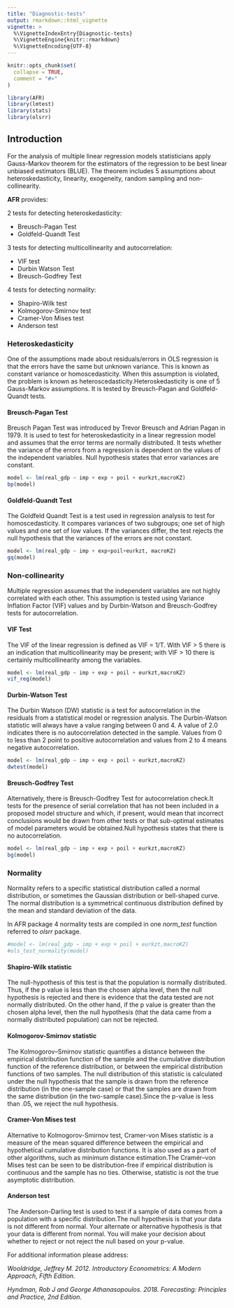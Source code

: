 ```yaml
---
title: "Diagnostic-tests"
output: rmarkdown::html_vignette
vignette: >
  %\VignetteIndexEntry{Diagnostic-tests}
  %\VignetteEngine{knitr::rmarkdown}
  %\VignetteEncoding{UTF-8}
---
```


```r
knitr::opts_chunk$set(
  collapse = TRUE,
  comment = "#>"
)
```

```r
library(AFR)
library(lmtest)
library(stats)
library(olsrr)
```

## Introduction

For the analysis of multiple linear regression models statisticians apply Gauss-Markov theorem for the estimators of the regression to be best linear unbiased estimators (BLUE). The theorem includes 5 assumptions about heteroskedasticity, linearity, exogeneity, random sampling and non-collinearity.


**AFR** provides:

2 tests for detecting heteroskedasticity:

- Breusch-Pagan Test
- Goldfeld-Quandt Test

3 tests for detecting multicollinearity and autocorrelation:

- VIF test
- Durbin Watson Test
- Breusch-Godfrey Test


4 tests for detecting normality:

- Shapiro-Wilk test
- Kolmogorov-Smirnov test
- Cramer-Von Mises test
- Anderson test


### Heteroskedasticity

One of the assumptions made about residuals/errors in OLS regression is that the errors have the
same but unknown variance. This is known as constant variance or homoscedasticity. When this 
assumption is violated, the problem is known as heteroscedasticity.Heteroskedasticity is one of 5 Gauss-Markov assumptions. It is tested by Breusch-Pagan and Goldfeld-Quandt tests. 

#### Breusch-Pagan Test

Breusch Pagan Test was introduced by Trevor Breusch and Adrian Pagan in 1979. It is used to
test for heteroskedasticity in a linear regression model and assumes that the error terms are 
normally distributed. It tests whether the variance of the errors from a regression is dependent 
on the values of the independent variables. Null hypothesis states that error variances are constant.


```r
model <- lm(real_gdp ~ imp + exp + poil + eurkzt,macroKZ)
bp(model)
```


#### Goldfeld-Quandt Test

The Goldfeld Quandt Test is a test used in regression analysis to test for homoscedasticity. It compares variances of two subgroups; one set of high values and one set of low values. If the variances differ, the test rejects the null hypothesis that the variances of the errors are not constant.


```r
model <- lm(real_gdp ~ imp + exp+poil+eurkzt, macroKZ)
gq(model)
```


### Non-collinearity

Multiple regression assumes that the independent variables are not highly correlated with each other. This assumption is tested using Variance Inflation Factor (VIF) values and by Durbin-Watson and Breusch-Godfrey tests for autocorrelation.

#### VIF Test

The VIF of the linear regression is defined as VIF = 1/T. With VIF > 5 there is an indication that multicollinearity may be present; with VIF > 10 there is certainly multicollinearity among the variables.

```r
model <- lm(real_gdp ~ imp + exp + poil + eurkzt,macroKZ)
vif_reg(model)
```

#### Durbin-Watson Test

The Durbin Watson (DW) statistic is a test for autocorrelation in the residuals from a statistical model or regression analysis. The Durbin-Watson statistic will always have a value ranging between 0 and 4. A value of 2.0 indicates there is no autocorrelation detected in the sample. Values from 0 to less than 2 point to positive autocorrelation and values from 2 to 4 means negative autocorrelation.

```r
model <- lm(real_gdp ~ imp + exp + poil + eurkzt,macroKZ)
dwtest(model)
```

#### Breusch-Godfrey Test

Alternatively, there is Breusch-Godfrey Test for autocorrelation check.It tests for the presence of serial correlation that has not been included in a proposed model structure and which, if present, would mean that incorrect conclusions would be drawn from other tests or that sub-optimal estimates of model parameters would be obtained.Null hypothesis states that there is no autocorrelation.

```r
model <- lm(real_gdp ~ imp + exp + poil + eurkzt,macroKZ)
bg(model)
```

### Normality

Normality refers to a specific statistical distribution called a normal distribution, or sometimes the Gaussian distribution or bell-shaped curve. The normal distribution is a symmetrical continuous distribution defined by the mean and standard deviation of the data. 

In AFR package 4 normality tests are compiled in one *norm_test* function referred to *olsrr* package.

```r
#model <- lm(real_gdp ~ imp + exp + poil + eurkzt,macroKZ)
#ols_test_normality(model)
```


#### Shapiro-Wilk statistic

The null-hypothesis of this test is that the population is normally distributed. Thus, if the p value is less than the chosen alpha level, then the null hypothesis is rejected and there is evidence that the data tested are not normally distributed. On the other hand, if the p value is greater than the chosen alpha level, then the null hypothesis (that the data came from a normally distributed population) can not be rejected.

#### Kolmogorov-Smirnov statistic

The Kolmogorov–Smirnov statistic quantifies a distance between the empirical distribution function of the sample and the cumulative distribution function of the reference distribution, or between the empirical distribution functions of two samples. The null distribution of this statistic is calculated under the null hypothesis that the sample is drawn from the reference distribution (in the one-sample case) or that the samples are drawn from the same distribution (in the two-sample case).Since the p-value is less than .05, we reject the null hypothesis. 


#### Cramer-Von Mises test

Alternative to Kolmogorov-Smirnov test, Cramer-von Mises statistic is a measure of the mean squared difference between the empirical and hypothetical cumulative distribution functions. It is also used as a part of other algorithms, such as minimum distance estimation.The Cramér–von Mises test can be seen to be distribution-free if empirical distribution is continuous and the sample has no ties. Otherwise,  statistic is not the true asymptotic distribution. 


#### Anderson test

The Anderson-Darling test is used to test if a sample of data comes from a population with a specific distribution.The null hypothesis is that your data is not different from normal. Your alternate or alternative hypothesis is that your data is different from normal. You will make your decision about whether to reject or not reject the null based on your p-value. 


For additional information please address:

*Wooldridge, Jeffrey M. 2012. Introductory Econometrics: A Modern Approach, Fifth Edition.* 

*Hyndman, Rob J and George Athanasopoulos. 2018. Forecasting: Principles and Practice, 2nd Edition.* 


